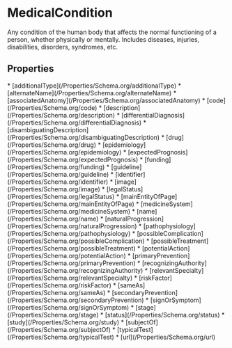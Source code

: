   
# MedicalCondition

Any condition of the human body that affects the normal functioning of a person, whether physically or mentally. Includes diseases, injuries, disabilities, disorders, syndromes, etc.

## Properties

<Grid>
* [additionalType](/Properties/Schema.org/additionalType)
* [alternateName](/Properties/Schema.org/alternateName)
* [associatedAnatomy](/Properties/Schema.org/associatedAnatomy)
* [code](/Properties/Schema.org/code)
* [description](/Properties/Schema.org/description)
* [differentialDiagnosis](/Properties/Schema.org/differentialDiagnosis)
* [disambiguatingDescription](/Properties/Schema.org/disambiguatingDescription)
* [drug](/Properties/Schema.org/drug)
* [epidemiology](/Properties/Schema.org/epidemiology)
* [expectedPrognosis](/Properties/Schema.org/expectedPrognosis)
* [funding](/Properties/Schema.org/funding)
* [guideline](/Properties/Schema.org/guideline)
* [identifier](/Properties/Schema.org/identifier)
* [image](/Properties/Schema.org/image)
* [legalStatus](/Properties/Schema.org/legalStatus)
* [mainEntityOfPage](/Properties/Schema.org/mainEntityOfPage)
* [medicineSystem](/Properties/Schema.org/medicineSystem)
* [name](/Properties/Schema.org/name)
* [naturalProgression](/Properties/Schema.org/naturalProgression)
* [pathophysiology](/Properties/Schema.org/pathophysiology)
* [possibleComplication](/Properties/Schema.org/possibleComplication)
* [possibleTreatment](/Properties/Schema.org/possibleTreatment)
* [potentialAction](/Properties/Schema.org/potentialAction)
* [primaryPrevention](/Properties/Schema.org/primaryPrevention)
* [recognizingAuthority](/Properties/Schema.org/recognizingAuthority)
* [relevantSpecialty](/Properties/Schema.org/relevantSpecialty)
* [riskFactor](/Properties/Schema.org/riskFactor)
* [sameAs](/Properties/Schema.org/sameAs)
* [secondaryPrevention](/Properties/Schema.org/secondaryPrevention)
* [signOrSymptom](/Properties/Schema.org/signOrSymptom)
* [stage](/Properties/Schema.org/stage)
* [status](/Properties/Schema.org/status)
* [study](/Properties/Schema.org/study)
* [subjectOf](/Properties/Schema.org/subjectOf)
* [typicalTest](/Properties/Schema.org/typicalTest)
* [url](/Properties/Schema.org/url)
</Grid>

